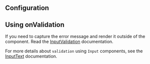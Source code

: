 ## Configuration

## Using onValidation

If you need to capture the error message and render it outside of the component.
Read the [InputValidation](/components/InputValidation) documentation.

For more details about `validation` using `Input` components, see the
[InputText](../?path=/docs/components-forms-and-inputs-inputtext--docs#validation-message)
documentation.
